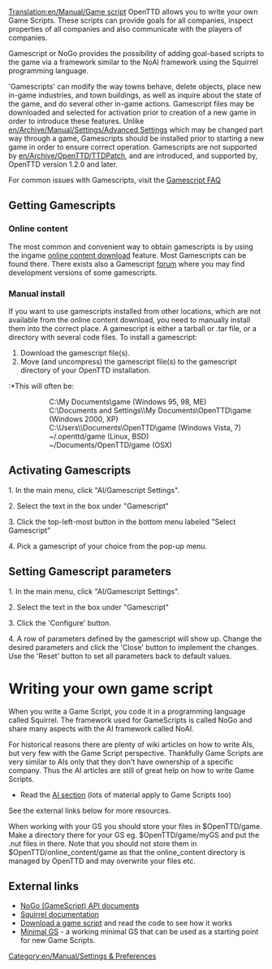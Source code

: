 [[Translation:en/Manual/Game script]]
OpenTTD allows you to write your own Game Scripts. These scripts can provide goals for all companies, inspect properties of all companies and also communicate with the players of companies.

{{en/Feature|1.2}}

{{en/Manual/Navigation}}

Gamescript or NoGo provides the possibility of adding goal-based scripts to the game via a framework similar to the NoAI framework using the Squirrel programming language.

'Gamescripts' can modify the way towns behave, delete objects, place new in-game industries, and town buildings, as well as inquire about the state of the game, and do several other in-game actions.  Gamescript files may be downloaded and selected for activation prior to creation of a new game in order to introduce these features. Unlike [[en/Archive/Manual/Settings/Advanced Settings]] which may be changed part way through a game, Gamescripts should be installed prior to starting a new game in order to ensure correct operation. Gamescripts are not supported by [[en/Archive/OpenTTD/TTDPatch]], and are introduced, and supported by, OpenTTD version 1.2.0 and later.

For common issues with Gamescripts, visit the [[en/FAQ Gamescript | Gamescript FAQ]]

==Getting Gamescripts==
=== Online content ===
The most common and convenient way to obtain gamescripts is by using the ingame [[en/Manual/Online content|online content download]] feature. Most Gamescripts can be found there. There exists also a Gamescript [http://www.tt-forums.net/viewforum.php?f=65|development forum] where you may find development versions of some gamescripts.
===Manual install===
If you want to use gamescripts installed from other locations, which are not available from the online content download, you need to manually install them into the correct place. A gamescript is either a tarball or .tar file, or a directory with several code files. To install a gamescript:
#Download the gamescript file(s).
#Move (and uncompress) the gamescript file(s) to the gamescript directory of your OpenTTD installation.
:*This will often be:
::C:\My Documents\game (Windows 95, 98, ME)
::C:\Documents and Settings\<username>\My Documents\OpenTTD\game (Windows 2000, XP)
::C:\Users\<username>\Documents\OpenTTD\game (Windows Vista, 7)
::~/.openttd/game (Linux, BSD)
::~/Documents/OpenTTD/game (OSX)

==Activating Gamescripts==

1.   In the main menu, click "AI/Gamescript Settings".

2.   Select the text in the box under "Gamescript"

3.   Click the top-left-most button in the bottom menu labeled "Select Gamescript"

4.   Pick a gamescript of your choice from the pop-up menu.

==Setting Gamescript parameters==

1.   In the main menu, click "AI/Gamescript Settings".

2.   Select the text in the box under "Gamescript"

3.   Click the 'Configure' button. 

4.   A row of parameters defined by the gamescript will show up. Change the desired parameters and click the 'Close' button to implement the changes. Use the 'Reset' button to set all parameters back to default values.

= Writing your own game script =
When you write a Game Script, you code it in a programming language called Squirrel. The framework used for GameScripts is called NoGo and share many aspects with the AI framework called NoAI.

For historical reasons there are plenty of wiki articles on how to write AIs, but very few with the Game Script perspective. Thankfully Game Scripts are very similar to AIs only that they don't have ownership of a specific company. Thus the AI articles are still of great help on how to write Game Scripts. 

* Read the [[en/Development/Script/Main Page|AI section]] (lots of material apply to Game Scripts too)
See the external links below for more resources.

When working with your GS you should store your files in $OpenTTD/game. Make a directory there for your GS eg. $OpenTTD/game/myGS and put the .nut files in there. Note that you should not store them in $OpenTTD/online_content/game as that the online_content directory is managed by OpenTTD and may overwrite your files etc.

== External links ==

* [http://nogo.openttd.org/api/ NoGo (GameScript) API documents]
* [http://www.squirrel-lang.org/doc/squirrel2.html Squirrel documentation]
* [http://bananas.openttd.org/en/gs/ Download a game script] and read the code to see how it works
* [http://www.tt-forums.net/viewtopic.php?f=65&t=62163 Minimal GS] - a working minimal GS that can be used as a starting point for new Game Scripts.

{{en/Navbox Gamescript}}

[[Category:en/Manual/Settings & Preferences]]